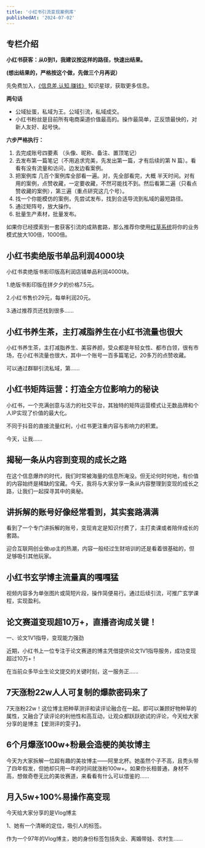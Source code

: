 ```yaml
---
title: '小红书引流变现案例库'
publishedAt: '2024-07-02'
---
```


## 专栏介绍

**小红书获客：从0到1，我建议按这样的路径，快速出结果。**

**(想出结果的，严格按这个做，先做三个月再说）**

先免费加入，[《信息差.认知.赚钱》](https://wx.zsxq.com/dweb2/index/group/88511118211452) 知识星球，获取更多信息。

**两句话**

* 公域扯蛋，私域为王。公域引流，私域成交。
* 小红书粉丝是目前所有电商渠道价值最高的。操作最简单，正反馈最快的，对新人友好、起号快。

**六步严格执行：**

1. 去完成账号四要素 （头像、昵称、备注、置顶笔记）
2. 去发布第一篇笔记（不用追求完美，先发出第一篇，才有后续的第 N 篇）。看看有没有流量和访问，边发边看案例。
3. 把案例库 几百个案例库全部看一遍。对，先全部看完，大概 半天时间。对有用的案例，点赞收藏，一定要收藏，不然可能找不到。然后看第二遍（只看点赞收藏的案例），第三遍（重点研究这几个号）。
4. 找一个你能模仿的案例，先尝试发布，找到合适导流到私域的最短路径。
5. 通过矩阵号，放大操作。
6. 批量生产素材，批量发布。

如果你已经摸索到一套获客引流的成熟套路，那么推荐你使用[红草系统](http://tkrmw.com/invite/g8.html)将你的业务模式放大100倍，1000倍。



## 小红书卖绝版书单品利润4000块
小红书卖绝版书影印版高利润店铺单品利润4000块。

1.绝版书影印版在拼夕夕的价格7.5元。

2.小红书售价29元，每单利润20元。

3.通过推荐页还找到很多......

## 小红书养生茶，主打减脂养生在小红书流量也很大
小红书养生茶，主打减脂养生、美容养颜，受众都是年轻女性、都市白领，很有市场，在小红书流量也很大，其中一个账号一百多篇笔记，20多万的点赞收藏。

可以通过群聊引流私域，第......

## 小红书矩阵运营：打造全方位影响力的秘诀
小红书，一个充满创意与活力的社交平台，其独特的矩阵运营模式让无数品牌和个人IP实现了价值的最大化。

不同于抖音的直接流量红利，小红书更注重内容与影响力的积累。

今天，让我......

## 揭秘一条从内容到变现的成长之路
在这个信息爆炸的时代，我们时常被海量的信息所淹没。但无论何时何地，有价值的内容始终是稀缺的宝藏。今天，我将与大家分享一条从内容整理到变现的成长之路，让我们一起探寻其中的奥秘。



## 讲拆解的账号好像经常看到，其实套路满满
看到了一个专门讲拆解的账号，变现肯定是知识付费了，主打卖课或者陪伴成长的套路。

迎合互联网创业做up主的热潮，内容一般经过生财培训的还是看着很基础的，但足够吸引其他玩家。

## 小红书玄学博主流量真的嘎嘎猛
视频内容多为单张图片或简短片段，操作简便易行。通过后续引流，可推广玄学课程，实现盈利。

## 论文赛道变现超10万+，直播咨询成关键！
一、论文1V1指导，变现能力强劲

近期，小红书上一位专注于论文赛道的博主凭借提供论文1V1指导服务，成功变现超过10万+！

在当前众多毕业生论文提交的关键时刻，这一服务正......

## 7天涨粉22w人人可复制的爆款密码来了
7天涨粉22w！这位博主把种草测评和读评论融合在一起。即可以兼顾好物种草的属性，又融合了读评论的利他性和高互动，让观众都跃跃欲试的评论，今天给大家分享的是博主【爱测评的雯子】。



## 6个月爆涨100w+粉最会造梗的美妆博主
今天为大家拆解一位超有趣的美妆博主——阿里北杯。她虽然个子不高，且秃头带了四年假发，但她却只用一年的时间就涨粉100w+。如果你长相普通，身材不高，想做奇卷无比的美妆赛道，来看看有什么可以借鉴的......

## 月入5w+100%易操作高变现
今天给大家分享的是Vlog博主 

1、她有一个清晰的定位，吸引人的标签。

作为一个97年的Vlog博主，她的身份标签包括失业、离婚带娃、农村生......

